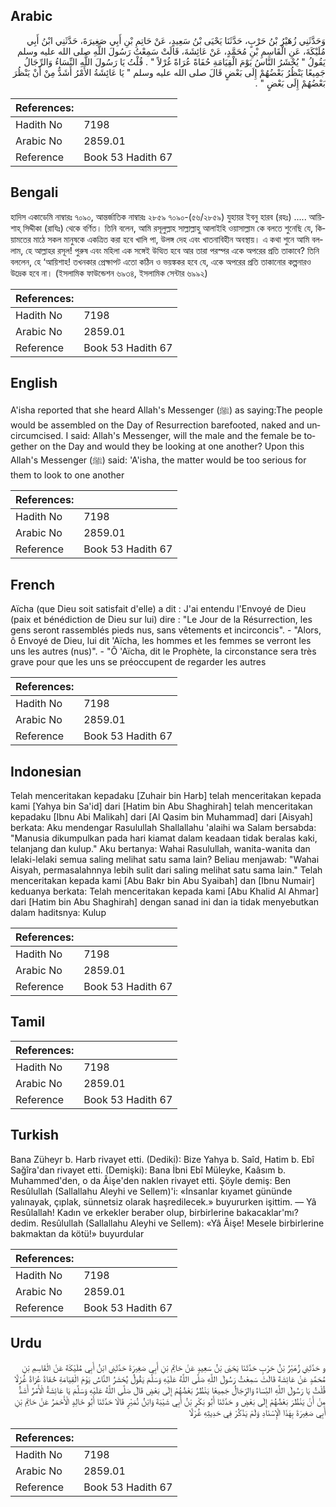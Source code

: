 ## Arabic


<div dir="rtl" lang="ar" style={{fontSize:'larger',backgroundColor:'#f8f9fa',padding:20}}>
وَحَدَّثَنِي زُهَيْرُ بْنُ حَرْبٍ، حَدَّثَنَا يَحْيَى بْنُ سَعِيدٍ، عَنْ حَاتِمِ بْنِ أَبِي صَغِيرَةَ، حَدَّثَنِي ابْنُ أَبِي مُلَيْكَةَ، عَنِ الْقَاسِمِ بْنِ مُحَمَّدٍ، عَنْ عَائِشَةَ، قَالَتْ سَمِعْتُ رَسُولَ اللَّهِ صلى الله عليه وسلم يَقُولُ ‏"‏ يُحْشَرُ النَّاسُ يَوْمَ الْقِيَامَةِ حُفَاةً عُرَاةً غُرْلاً ‏"‏ ‏.‏ قُلْتُ يَا رَسُولَ اللَّهِ النِّسَاءُ وَالرِّجَالُ جَمِيعًا يَنْظُرُ بَعْضُهُمْ إِلَى بَعْضٍ قَالَ صلى الله عليه وسلم ‏"‏ يَا عَائِشَةُ الأَمْرُ أَشَدُّ مِنْ أَنْ يَنْظُرَ بَعْضُهُمْ إِلَى بَعْضٍ ‏"‏ ‏.‏
</div>
<div style={{backgroundColor:'#f8f9fa',padding:20, marginBottom: 10}}><table> <thead> <tr> <th>References:</th> <th></th> </tr> </thead> <tbody><tr><td>Hadith No</td><td>7198</td></tr><tr><td>Arabic No</td><td>2859.01</td></tr><tr><td>Reference</td><td>Book 53 Hadith 67</td></tr></tbody></table></div>

## Bengali


<div dir="ltr" lang="bn" style={{fontSize:'larger',backgroundColor:'#f8f9fa',padding:20}}>
হাদিস একাডেমি নাম্বারঃ ৭০৯০, আন্তর্জাতিক নাম্বারঃ ২৮৫৯ ৭০৯০-(৫৬/২৮৫৯) যুহায়র ইবনু হারব (রহঃ) ..... আয়িশাহ্ সিদ্দীকা (রাযিঃ) থেকে বর্ণিত। তিনি বলেন, আমি রসূলুল্লাহ সাল্লাল্লাহু আলাইহি ওয়াসাল্লাম কে বলতে শুনেছি যে, কিয়ামতের মাঠে সকল মানুষকে একত্রিত করা হবে খালি পা, উলঙ্গ দেহ এবং খাতনাবিহীন অবস্থায়। এ কথা শুনে আমি বললাম, হে আল্লাহর রসূল! পুরুষ এবং মহিলা এক সঙ্গেই উত্থিত হবে আর তারা পরস্পর একে অপরের প্রতি তাকাবে? তিনি বললেন, হে ‘আয়িশাহ! তখনকার প্রেক্ষাপট এতো কঠিন ও ভয়ঙ্ককর হবে যে, একে অপরের প্রতি তাকানোর কল্পনারও উদ্রেক হবে না। (ইসলামিক ফাউন্ডেশন ৬৯৩৪, ইসলামিক সেন্টার ৬৯৯২)
</div>
<div style={{backgroundColor:'#f8f9fa',padding:20, marginBottom: 10}}><table> <thead> <tr> <th>References:</th> <th></th> </tr> </thead> <tbody><tr><td>Hadith No</td><td>7198</td></tr><tr><td>Arabic No</td><td>2859.01</td></tr><tr><td>Reference</td><td>Book 53 Hadith 67</td></tr></tbody></table></div>

## English


<div dir="ltr" lang="en" style={{fontSize:'larger',backgroundColor:'#f8f9fa',padding:20}}>
A'isha reported that she heard Allah's Messenger (ﷺ) as saying:The people would be assembled on the Day of Resurrection barefooted, naked and uncircumcised. I said: Allah's Messenger, will the male and the female be together on the Day and would they be looking at one another? Upon this Allah's Messenger (ﷺ) said: 'A'isha, the matter would be too serious for them to look to one another
</div>
<div style={{backgroundColor:'#f8f9fa',padding:20, marginBottom: 10}}><table> <thead> <tr> <th>References:</th> <th></th> </tr> </thead> <tbody><tr><td>Hadith No</td><td>7198</td></tr><tr><td>Arabic No</td><td>2859.01</td></tr><tr><td>Reference</td><td>Book 53 Hadith 67</td></tr></tbody></table></div>

## French


<div dir="ltr" lang="fr" style={{fontSize:'larger',backgroundColor:'#f8f9fa',padding:20}}>
Aïcha (que Dieu soit satisfait d'elle) a dit : J'ai entendu l'Envoyé de Dieu (paix et bénédiction de Dieu sur lui) dire : "Le Jour de la Résurrection, les gens seront rassemblés pieds nus, sans vêtements et incirconcis". - "Alors, ô Envoyé de Dieu, lui dit 'Aïcha, les hommes et les femmes se verront les uns les autres (nus)". - "Ô 'Aïcha, dit le Prophète, la circonstance sera très grave pour que les uns se préoccupent de regarder les autres
</div>
<div style={{backgroundColor:'#f8f9fa',padding:20, marginBottom: 10}}><table> <thead> <tr> <th>References:</th> <th></th> </tr> </thead> <tbody><tr><td>Hadith No</td><td>7198</td></tr><tr><td>Arabic No</td><td>2859.01</td></tr><tr><td>Reference</td><td>Book 53 Hadith 67</td></tr></tbody></table></div>

## Indonesian


<div dir="ltr" lang="id" style={{fontSize:'larger',backgroundColor:'#f8f9fa',padding:20}}>
Telah menceritakan kepadaku [Zuhair bin Harb] telah menceritakan kepada kami [Yahya bin Sa'id] dari [Hatim bin Abu Shaghirah] telah menceritakan kepadaku [Ibnu Abi Malikah] dari [Al Qasim bin Muhammad] dari [Aisyah] berkata: Aku mendengar Rasulullah Shallallahu 'alaihi wa Salam bersabda: "Manusia dikumpulkan pada hari kiamat dalam keadaan tidak beralas kaki, telanjang dan kulup." Aku bertanya: Wahai Rasulullah, wanita-wanita dan lelaki-lelaki semua saling melihat satu sama lain? Beliau menjawab: "Wahai Aisyah, permasalahnnya lebih sulit dari saling melihat satu sama lain." Telah menceritakan kepada kami [Abu Bakr bin Abu Syaibah] dan [Ibnu Numair] keduanya berkata: Telah menceritakan kepada kami [Abu Khalid Al Ahmar] dari [Hatim bin Abu Shaghirah] dengan sanad ini dan ia tidak menyebutkan dalam haditsnya: Kulup
</div>
<div style={{backgroundColor:'#f8f9fa',padding:20, marginBottom: 10}}><table> <thead> <tr> <th>References:</th> <th></th> </tr> </thead> <tbody><tr><td>Hadith No</td><td>7198</td></tr><tr><td>Arabic No</td><td>2859.01</td></tr><tr><td>Reference</td><td>Book 53 Hadith 67</td></tr></tbody></table></div>

## Tamil


<div dir="ltr" lang="ta" style={{fontSize:'larger',backgroundColor:'#f8f9fa',padding:20}}>

</div>
<div style={{backgroundColor:'#f8f9fa',padding:20, marginBottom: 10}}><table> <thead> <tr> <th>References:</th> <th></th> </tr> </thead> <tbody><tr><td>Hadith No</td><td>7198</td></tr><tr><td>Arabic No</td><td>2859.01</td></tr><tr><td>Reference</td><td>Book 53 Hadith 67</td></tr></tbody></table></div>

## Turkish


<div dir="ltr" lang="tr" style={{fontSize:'larger',backgroundColor:'#f8f9fa',padding:20}}>
Bana Züheyr b. Harb rivayet etti. (Dediki): Bize Yahya b. Saîd, Hatim b. Ebî Sağîra'dan rivayet etti. (Demişki): Bana İbni Ebî Müleyke, Kaâsım b. Muhammed'den, o da Âişe'den naklen rivayet etti. Şöyle demiş: Ben Resûlullah (Sallallahu Aleyhi ve Sellem)'i: «İnsanlar kıyamet gününde yalınayak, çıplak, sünnetsiz olarak haşredilecek.» buyururken işittim. — Yâ Resûlallah! Kadın ve erkekler beraber olup, birbirlerine bakacaklar'mı? dedim. Resûlullah (Sallallahu Aleyhi ve Sellem): «Yâ Âişe! Mesele birbirlerine bakmaktan da kötü!» buyurdular
</div>
<div style={{backgroundColor:'#f8f9fa',padding:20, marginBottom: 10}}><table> <thead> <tr> <th>References:</th> <th></th> </tr> </thead> <tbody><tr><td>Hadith No</td><td>7198</td></tr><tr><td>Arabic No</td><td>2859.01</td></tr><tr><td>Reference</td><td>Book 53 Hadith 67</td></tr></tbody></table></div>

## Urdu


<div dir="rtl" lang="ur" style={{fontSize:'larger',backgroundColor:'#f8f9fa',padding:20}}>
و حَدَّثَنِي زُهَيْرُ بْنُ حَرْبٍ حَدَّثَنَا يَحْيَى بْنُ سَعِيدٍ عَنْ حَاتِمِ بْنِ أَبِي صَغِيرَةَ حَدَّثَنِي ابْنُ أَبِي مُلَيْكَةَ عَنْ الْقَاسِمِ بْنِ مُحَمَّدٍ عَنْ عَائِشَةَ قَالَتْ سَمِعْتُ رَسُولَ اللَّهِ صَلَّى اللَّهُ عَلَيْهِ وَسَلَّمَ يَقُولُ يُحْشَرُ النَّاسُ يَوْمَ الْقِيَامَةِ حُفَاةً عُرَاةً غُرْلًا قُلْتُ يَا رَسُولَ اللَّهِ النِّسَاءُ وَالرِّجَالُ جَمِيعًا يَنْظُرُ بَعْضُهُمْ إِلَى بَعْضٍ قَالَ صَلَّى اللَّهُ عَلَيْهِ وَسَلَّمَ يَا عَائِشَةُ الْأَمْرُ أَشَدُّ مِنْ أَنْ يَنْظُرَ بَعْضُهُمْ إِلَى بَعْضٍ و حَدَّثَنَا أَبُو بَكْرِ بْنُ أَبِي شَيْبَةَ وَابْنُ نُمَيْرٍ قَالَا حَدَّثَنَا أَبُو خَالِدٍ الْأَحْمَرُ عَنْ حَاتِمِ بْنِ أَبِي صَغِيرَةَ بِهَذَا الْإِسْنَادِ وَلَمْ يَذْكُرْ فِي حَدِيثِهِ غُرْلًا
</div>
<div style={{backgroundColor:'#f8f9fa',padding:20, marginBottom: 10}}><table> <thead> <tr> <th>References:</th> <th></th> </tr> </thead> <tbody><tr><td>Hadith No</td><td>7198</td></tr><tr><td>Arabic No</td><td>2859.01</td></tr><tr><td>Reference</td><td>Book 53 Hadith 67</td></tr></tbody></table></div>